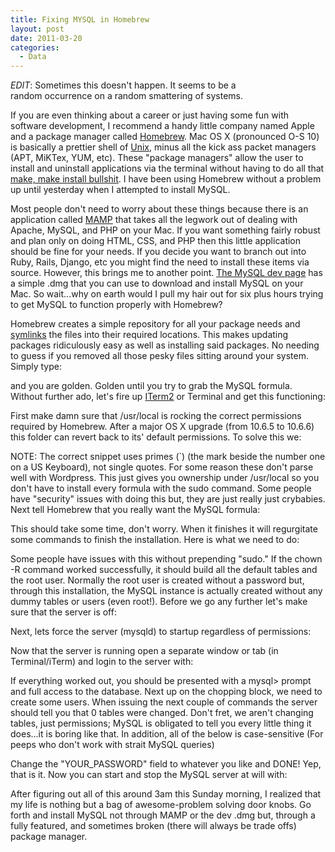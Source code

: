 ```yaml
---
title: Fixing MYSQL in Homebrew
layout: post
date: 2011-03-20
categories:
  - Data
---
```


*EDIT*: Sometimes this doesn't happen. It seems to be a random occurrence on a random smattering of systems.

If you are even thinking about a career or just having some fun with software development, I recommend a handy little company named Apple and a package manager called <a href="http://mxcl.github.com/homebrew/">Homebrew</a>. Mac OS X (pronounced O-S 10) is basically a prettier shell of <a href="http://en.wikipedia.org/wiki/Unix">Unix</a>, minus all the kick ass packet managers (APT, MiKTex, YUM, etc). These "package managers" allow the user to install and uninstall applications via the terminal without having to do all that <a href="http://www.codecoffee.com/tipsforlinux/articles/27.html">make, make install bullshit</a>. I have been using Homebrew without a problem up until yesterday when I attempted to install MySQL.

Most people don't need to worry about these things because there is an application called <a href="http://www.mamp.info/en/index.html">MAMP</a> that takes all the legwork out of dealing with Apache, MySQL, and PHP on your Mac. If you want something fairly robust and plan only on doing HTML, CSS, and PHP then this little application should be fine for your needs. If you decide you want to branch out into Ruby, Rails, Django, etc you might find the need to install these items via source. However, this brings me to another point. <a href="http://dev.mysql.com/">The MySQL dev page</a> has a simple .dmg that you can use to download and install MySQL on your Mac.  So wait...why on earth would I pull my hair out for six plus hours trying to get MySQL to function properly with Homebrew?

Homebrew creates a simple repository for all your package needs and <a href="http://en.wikipedia.org/wiki/Symbolic_link">symlinks</a> the files into their required locations. This makes updating packages ridiculously easy as well as installing said packages. No needing to guess if you removed all those pesky files sitting around your system. Simply type:

<script src="https://gist.github.com/2711119.js?file=brew install"></script>

and you are golden. Golden until you try to grab the MySQL formula. Without further ado, let's fire up <a href="http://code.google.com/p/iterm2/">ITerm2</a> or Terminal and get this functioning:

First make damn sure that /usr/local is rocking the correct permissions required by Homebrew. After a major OS X upgrade (from 10.6.5 to 10.6.6) this folder can revert back to its' default permissions. To solve this we:

<script src="https://gist.github.com/2711119.js?file=chown"></script>

NOTE: The correct snippet uses primes (`) (the mark beside the number one on a US Keyboard), not single quotes. For some reason these don't parse well with Wordpress. This just gives you ownership under /usr/local so you don't have to install every formula with the sudo command. Some people have "security" issues with doing this but, they are just really just crybabies. Next tell Homebrew that you really want the MySQL formula:

<script src="https://gist.github.com/2711119.js?file=brew mysql"></script>

This should take some time, don't worry. When it finishes it will regurgitate some commands to finish the installation. Here is what we need to do:

<script src="https://gist.github.com/2711119.js?file=build mysql"></script>

Some people have issues with this without prepending "sudo." If the chown -R command worked successfully, it should build all the default tables and the root user. Normally the root user is created without a password but, through this installation, the MySQL instance is actually created without any dummy tables or users (even root!). Before we go any further let's make sure that the server is off:

<script src="https://gist.github.com/2711119.js?file=launch_ctl"></script>

Next, lets force the server (mysqld) to startup regardless of permissions:

<script src="https://gist.github.com/2711119.js?file=grant-tables"></script>

Now that the server is running open a separate window or tab (in Terminal/iTerm) and login to the server with:

<script src="https://gist.github.com/2711119.js?file=u root"></script>

If everything worked out, you should be presented with a mysql&gt; prompt and full access to the database. Next up on the chopping block, we need to create some users. When issuing the next couple of commands the server should tell you that 0 tables were changed. Don't fret, we aren't changing tables, just permissions; MySQL is obligated to tell you every little thing it does...it is boring like that. In addition, all of the below is case-sensitive (For peeps who don't work with strait MySQL queries)

<script src="https://gist.github.com/2711119.js?file=gistfile1.sql"></script>

Change the "YOUR_PASSWORD" field to whatever you like and DONE! Yep, that is it. Now you can start and stop the MySQL server at will with:

<script src="https://gist.github.com/2711119.js?file=server stop start"></script>

After figuring out all of this around 3am this Sunday morning, I realized that my life is nothing but a bag of awesome-problem solving door knobs. Go forth and install MySQL not through MAMP or the dev .dmg but, through a fully featured, and sometimes broken (there will always be trade offs) package manager.
